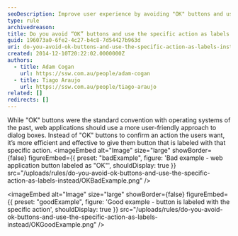 ```yaml
---
seoDescription: Improve user experience by avoiding "OK" buttons and using specific action labels instead.
type: rule
archivedreason:
title: Do you avoid “OK” buttons and use the specific action as labels instead?
guid: 196073a0-6fe2-4c27-b4c8-7d54427b963d
uri: do-you-avoid-ok-buttons-and-use-the-specific-action-as-labels-instead
created: 2014-12-10T20:22:02.0000000Z
authors:
  - title: Adam Cogan
    url: https://ssw.com.au/people/adam-cogan
  - title: Tiago Araujo
    url: https://ssw.com.au/people/tiago-araujo
related: []
redirects: []
---
```


While "OK" buttons were the standard convention with operating systems of the past, web applications should use a more user-friendly approach to dialog boxes. Instead of "OK" buttons to confirm an action the users want, it’s more efficient and effective to give them button that is labeled with that specific action.
<imageEmbed
  alt="Image"
  size="large"
  showBorder={false}
  figureEmbed={{
    preset: "badExample",
    figure: 'Bad example - web application button labeled as "OK"',
    shouldDisplay: true
  }}
  src="/uploads/rules/do-you-avoid-ok-buttons-and-use-the-specific-action-as-labels-instead/OKBadExample.png"
/>

<imageEmbed
  alt="Image"
  size="large"
  showBorder={false}
  figureEmbed={{
    preset: "goodExample",
    figure: 'Good example - button is labeled with the specific action',
    shouldDisplay: true
  }}
  src="/uploads/rules/do-you-avoid-ok-buttons-and-use-the-specific-action-as-labels-instead/OKGoodExample.png"
/>